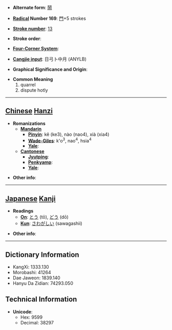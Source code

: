 * '''Alternate form''': [[鬧]]

* '''[[Wiktionary:Chinese radical index| Radical]] Number 169''': [[Wiktionary:Chinese radical index 門|門]]+5 strokes

* '''[[Wiktionary:Chinese total strokes index|Stroke number]]''': [[Wiktionary:Chinese total strokes index 13|13]]

* '''Stroke order''': 

* '''[[Wiktionary:Chinese four corner index|Four-Corner System]]''': 

* '''[[Wiktionary:Chinese Cangjie index|Cangjie input]]''': 日弓卜中月 (ANYLB)

* '''Graphical Significance and Origin''': 

* '''Common Meaning'''
*#quarrel
*# dispute hotly


----

== [[Chinese]] [[Hanzi]] ==

* '''Romanizations'''
** '''[[Mandarin]]'''
*** '''[[Pinyin]]''': kě (ke3), nào (nao4), xià (xia4)
*** '''[[Wade-Giles]]''': k'o<sup>3</sup>, nao<sup>4</sup>, hsia<sup>4</sup>
*** '''[[Yale]]''': 
** '''[[Cantonese]]'''
*** '''[[Jyutping]]''':
*** '''[[Penkyamp]]''': 
*** '''[[Yale]]''': 

* '''Other info''': 

----

== [[Japanese]] [[Kanji]] ==

* '''Readings'''
** '''[[On]]''': [[とう]] (tō), [[どう]] (dō)
** '''[[Kun]]''': [[さわがしい]] (sawagashii)

* '''Other info''':  

----

== Dictionary Information ==

* KangXi: 1333.130
* Morobashi: 41264
* Dae Jaweon: 1839.140
* Hanyu Da Zidian: 74293.050

== Technical Information ==

* '''Unicode''':
** Hex: 9599
** Decimal: 38297